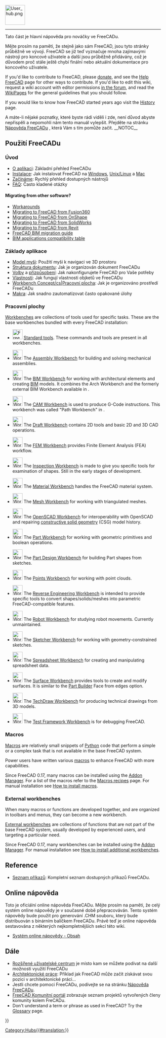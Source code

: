 <languages/>
{{TOCright}}
[[Image:User_hub.png|64px]]
----

<div class="mw-translate-fuzzy">
Tato část je hlavní nápověda pro nováčky ve FreeCADu.
</div> 

<div class="mw-translate-fuzzy">
Mějte prosím na paměti, že stejně jako sám FreeCAD, jsou tyto stránky průběžně ve vývoji. FreeCAD se již teď vyznačuje mnoha zajímavými nástroji pro koncové uživatele a další jsou průběžně přidávány, což je důvodem proč stále ještě chybí finální nebo aktuální dokumentace pro koncového uživatele.
</div>

If you'd like to contribute to FreeCAD, please [[donate|donate]], and see the [[Help_FreeCAD|Help FreeCAD]] page for other ways to contribute. If you'd like to edit this wiki, request a wiki account with editor permissions [https://forum.freecad.org/viewtopic.php?f=21&t=6830 in the forum], and read the [[WikiPages|WikiPages]] for the general guidelines that you should follow.

If you would like to know how FreeCAD started years ago visit the [[History|History]] page.

<span id="Using_FreeCAD"></span>
<div class="mw-translate-fuzzy">
A máte-li nějaké poznatky, které byste rádi viděli i zde, není důvod abyste nepřispěli a nepomohli nám tento manuál vylepšit. Přejděte na stránku  [[Help FreeCAD/cs|Nápověda FreeCADu]] , která Vám s tím pomůže začít. 
__NOTOC__
== Použití FreeCADu  ==
</div>

<span id="Introduction"></span>
===Úvod===

<div class="mw-translate-fuzzy">
* [[About FreeCAD/cs|O aplikaci]]: Základní přehled FreeCADu
* [[Installing/cs|Instalace]]: Jak instalovat FreeCAD na [[Install on Windows/cs|Windows]], [[Install on Unix/cs|Unix/Linux]] a [[Install on Mac/cs|Mac]]
* [[Getting started/cs|Začínáme]]: Rychlý přehled dostupných nástrojů  
* [[Frequently_asked_questions/cs|FAQ]]: Často kladené otázky
</div>

====Migrating from other software?====

* [[Workarounds|Workarounds]]
* [[Migrating_to_FreeCAD_from_Fusion360|Migrating to FreeCAD from Fusion360]]
* [[Migrating_to_FreeCAD_from_OnShape|Migrating to FreeCAD from OnShape]]
* [[Migrating_to_FreeCAD_from_SolidWorks|Migrating to FreeCAD from SolidWorks]]
* [[Migrating_to_FreeCAD_from_Revit|Migrating to FreeCAD from Revit]]
* [https://yorik.uncreated.net/blog/2020-010-freecad-bim-guide FreeCAD BIM migration guide]
* [[BIM_application_compatibility_table|BIM applications compatibility table]]

<span id="Basic_application"></span>
<div class="mw-translate-fuzzy">
===Základy aplikace===
</div>

<div class="mw-translate-fuzzy">
* [[Mouse Model/cs|Model myši]]: Použití myši k navigaci ve 3D prostoru  
* [[Document structure/cs|Struktura dokumentu]]: Jak je organizován dokument FreeCADu 
* [[Preferences Editor/cs|Volby]] a [[Interface Customization/cs|přizpůsobení]]: Jak nakonfigurujete FreeCAD pro Vaše potřeby 
* [[Property editor/cs|Vlastnosti]]: Jak fungují vlastnosti objketů ve FreeCADu 
* [[Workbenches|Workbench Concept/cs|Pracovní plocha]]: Jak je organizováno prostředí FreeCADu 
* [[Macros/cs|Makra]]: Jak snadno zautomatizovat často opakované úlohy
</div>

<span id="Workbenches"></span>
<div class="mw-translate-fuzzy">
===Pracovní plochy===
</div>

[[Workbenches|Workbenches]] are collections of tools used for specific tasks. These are the base workbenches bundled with every FreeCAD installation:

<!--Please keep this list consistent with Online_Help_Toc and Workbenches-->
* [[Image:Freecad.svg|32px]] [[Std_Base|Standard tools]]. These commands and tools are present in all workbenches.

* [[Image:Workbench_Assembly.svg|32px]] The [[Assembly_Workbench|Assembly Workbench]] for building and solving mechanical assemblies. {{Version|1.0}}

* [[Image:Workbench_BIM.svg|32px]] The [[BIM_Workbench|BIM Workbench]] for working with architectural elements and creating [https://en.wikipedia.org/wiki/Building_information_modeling BIM] models. It combines the Arch Workbench and the formerly external BIM Workbench available in {{VersionMinus|0.21}}.

* [[Image:Workbench_CAM.svg|32px]] The [[CAM_Workbench|CAM Workbench]] is used to produce G-Code instructions. This workbench was called "Path Workbench" in {{VersionMinus|0.21}}.

* [[Image:Workbench_Draft.svg|32px]] The [[Draft_Workbench|Draft Workbench]] contains 2D tools and basic 2D and 3D CAD operations.

* [[Image:Workbench_FEM.svg|32px]] The [[FEM_Workbench|FEM Workbench]] provides Finite Element Analysis (FEA) workflow.

* [[Image:Workbench_Inspection.svg|32px]] The [[Inspection_Workbench|Inspection Workbench]] is made to give you specific tools for examination of shapes. Still in the early stages of development.

* [[Image:Workbench_Material.svg|32px]] The [[Material_Workbench|Material Workbench]] handles the FreeCAD material system. {{Version|1.0}}

* [[Image:Workbench_Mesh.svg|32px]] The [[Mesh_Workbench|Mesh Workbench]] for working with triangulated meshes.

* [[Image:Workbench_OpenSCAD.svg|32px]] The [[OpenSCAD_Workbench|OpenSCAD Workbench]] for interoperability with OpenSCAD and repairing [[Constructive_solid_geometry|constructive solid geometry]] (CSG) model history.

* [[Image:Workbench_Part.svg|32px]] The [[Part_Workbench|Part Workbench]] for working with geometric primitives and boolean operations.

* [[Image:Workbench_PartDesign.svg|32px]] The [[PartDesign_Workbench|Part Design Workbench]] for building Part shapes from sketches.

* [[Image:Workbench_Points.svg|32px]] The [[Points_Workbench|Points Workbench]]  for working with point clouds.

* [[Image:Workbench_Reverse_Engineering.svg|32px]] The [[Reverse_Engineering_Workbench|Reverse Engineering Workbench]] is intended to provide specific tools to convert shapes/solids/meshes into parametric FreeCAD-compatible features.

* [[Image:Workbench_Robot.svg|32px]] The [[Robot_Workbench|Robot Workbench]] for studying robot movements. Currently unmaintained.

* [[Image:Workbench_Sketcher.svg|32px]] The [[Sketcher_Workbench|Sketcher Workbench]] for working with geometry-constrained sketches.

* [[Image:Workbench_Spreadsheet.svg|32px]] The [[Spreadsheet_Workbench|Spreadsheet Workbench]] for creating and manipulating spreadsheet data.

* [[Image:Workbench_Surface.svg|32px]] The [[Surface_Workbench|Surface Workbench]] provides tools to create and modify surfaces. It is similar to the [[Part_Builder|Part Builder]] Face from edges option.

* [[Image:Workbench_TechDraw.svg|32px]] The [[TechDraw_Workbench|TechDraw Workbench]] for producing technical drawings from 3D models.

* [[Image:Workbench_Test.svg|32px]] The [[Testing|Test Framework Workbench]] is for debugging FreeCAD.

===Macros===

[[Macros|Macros]] are relatively small snippets of [[Python|Python]] code that perform a simple or a complex task that is not available in the base FreeCAD system.

Power users have written various [[macros|macros]] to enhance FreeCAD with more capabilities.

Since FreeCAD 0.17, many macros can be installed using the [[Std_AddonMgr|Addon Manager]]. For a list of the macros refer to the [[Macros_recipes|Macros recipes]] page. For manual installation see [[How_to_install_macros|How to install macros]].

===External workbenches===

When many macros or functions are developed together, and are organized in toolbars and menus, they can become a new workbench.

[[External_workbenches|External workbenches]] are collections of functions that are not part of the base FreeCAD system, usually developed by experienced users, and targeting a particular need.

Since FreeCAD 0.17, many workbenches can be installed using the [[Std_AddonMgr|Addon Manager]]. For manual installation see [[How_to_install_additional_workbenches|How to install additional workbenches]].

==Reference==

<div class="mw-translate-fuzzy">
* [[List of Commands/cs|Seznam příkazů]]: Kompletní seznam dostupných příkazů FreeCADu.
</div>

<span id="Online_Help"></span>
== Online nápověda ==

<div class="mw-translate-fuzzy">
<!-- Ke stažení online nápovědy FreeCADu potřebujete nastavit odpovídající URL adresu v [[Preferences Editor/cs|Nastavení voleb]] FreeCADu. V současné době musí správná URL adresa ukazovat na tuto stránku. To znamená, že ji musíte nastavit na: [http://juergen-riegel.net/FreeCAD/Docu/index.php/User_hub http://juergen-riegel.net/FreeCAD/Docu/index.php/User_hub] -->
</div>

<div class="mw-translate-fuzzy">
Toto je oficiální online nápověda FreeCADu. Mějte prosím na paměti, že celý systém online nápovědy je v současné době přepracováván. Tento systém nápovědy bude použit pro generování .CHM souboru, který bude distribuován s binárním balíčkem FreeCADu. Právě teď je online nápověda sestavována z některých nejkompletnějších sekcí této wiki.
* [[Online Help Toc/cs|Systém online nápovědy - Obsah]]
</div>

<span id="More"></span>
==Dále==

<div class="mw-translate-fuzzy">
* [[Power users hub/cs|Rozšířené uživatelské centrum]] je místo kam se můžete podívat na další možnosti využití FreeCADu
* [http://yorik.uncreated.net/guestblog.php?tag=freecad Architektonické práce]: Příklad jak FreeCAD může začít získávat svou pozici v architektonické práci... 
* Jestli chcete pomoci FreeCADu, podívejte se na stránku [[Help FreeCAD|Nápověda FreeCADu]]. 
* [[FreeCAD Community Portal|FreeCAD Komunitní portál]] zobrazuje seznam projektů vytvořených členy komunity kolem FreCADu. 
* Don't understand a term or phrase as used in FreeCAD?  Try the [[Glossary]] page.
</div>


{{Userdocnavi{{#translation:}}}}
[[Category:Hubs{{#translation:}}]]